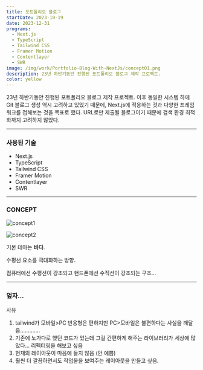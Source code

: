 ```yaml
---
title: 포트폴리오 블로그
startDate: 2023-10-19
date: 2023-12-31
programs:
  - Next.js
  - TypeScript
  - Tailwind CSS
  - Framer Motion
  - Contentlayer
  - SWR
image: /img/work/Portfolio-Blog-With-NextJs/concept01.png
description: 23년 하반기동안 진행된 포트폴리오 블로그 제작 프로젝트.
color: yellow
---
```


23년 하반기동안 진행된 포트폴리오 블로그 제작 프로젝트. 이후 동일한 시스템 하에 Git 블로그 생성 역시 고려하고 있었기 때문에, Next.js에 적응하는 것과 다양한 프레임워크를 접해보는 것을 목표로 했다. URL로만 제출될 블로그이기 때문에 검색 환경 최적화까지 고려하지 않았다.

---

### 사용된 기술

- Next.js
- TypeScript
- Tailwind CSS
- Framer Motion
- Contentlayer
- SWR

---

### CONCEPT

![concept1](/img/work/Portfolio-Blog-With-NextJs/concept01.png)

![concept2](/img/work/Portfolio-Blog-With-NextJs/concept02.png)

기본 테마는 **바다**.

수평선 요소를 극대화하는 방향.

컴퓨터에선 수평선이 강조되고 핸드폰에선 수직선이 강조되는 구조...

---

### 엎자...

사유

1. tailwind가 모바일>PC 반응형은 편하지만 PC>모바일은 불편하다는 사실을 깨달음.............
1. 기존에 노가다로 했던 코드가 있는데 그걸 간편하게 해주는 라이브러리가 세상에 많았다... 리펙터링을 해보고 싶음
1. 현재의 레이아웃이 마음에 들지 않음 (안 예쁨)
1. 훨씬 더 깔끔하면서도 작업물을 보여주는 레이아웃을 만들고 싶음.
